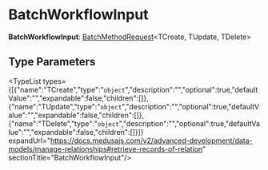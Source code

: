 
# BatchWorkflowInput

 **BatchWorkflowInput**: [BatchMethodRequest](../types.CommonTypes.BatchMethodRequest/page.mdx)&#60;TCreate, TUpdate, TDelete&#62;

## Type Parameters

<TypeList types={[{"name":"TCreate","type":"`object`","description":"","optional":true,"defaultValue":"","expandable":false,"children":[]},{"name":"TUpdate","type":"`object`","description":"","optional":true,"defaultValue":"","expandable":false,"children":[]},{"name":"TDelete","type":"`object`","description":"","optional":true,"defaultValue":"","expandable":false,"children":[]}]} expandUrl="https://docs.medusajs.com/v2/advanced-development/data-models/manage-relationships#retrieve-records-of-relation" sectionTitle="BatchWorkflowInput"/>
